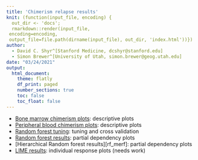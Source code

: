 ```yaml
---
title: 'Chimerism relapse results'
knit: (function(input_file, encoding) {
  out_dir <- 'docs';
  rmarkdown::render(input_file,
 encoding=encoding,
 output_file=file.path(dirname(input_file), out_dir, 'index.html'))})
author:
  - David C. Shyr^[Stanford Medicine, dcshyr@stanford.edu]
  - Simon Brewer^[University of Utah, simon.brewer@geog.utah.edu]
date: "03/24/2021"
output:
  html_document:
    theme: flatly
    df_print: paged
    number_sections: true
    toc: false
    toc_float: false
---
```



- [Bone marrow chimerism plots][bmc_plots]: descriptive plots
- [Peripheral blood chimerism plots][pbc_plots]: descriptive plots
- [Random forest tuning][rf_tuning]: tuning and cross validation
- [Random forest results][rf_predict]: partial dependency plots
- [Hierarchical Random forest results][rf_merf]: partial dependency plots
- [LIME results][rf_lime]: individual response plots (needs work)

[bmc_plots]: https://simonbrewer.github.io/chimerism_ml/plots_bmc.html
[pbc_plots]: https://simonbrewer.github.io/chimerism_ml/plots_pbc.html
[rf_tuning]: https://simonbrewer.github.io/chimerism_ml/rf_tuning.html
[rf_predict]: https://simonbrewer.github.io/chimerism_ml/rf_predict.html
[rf_lime]: https://simonbrewer.github.io/chimerism_ml/rf_lime.html


